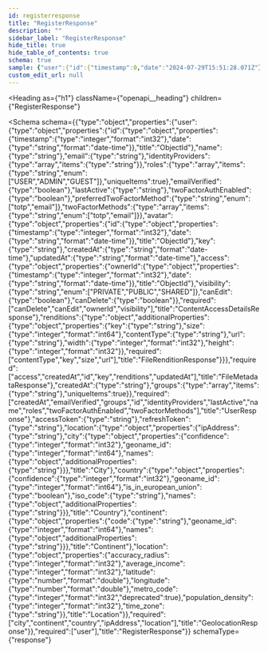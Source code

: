 ```yaml
---
id: registerresponse
title: "RegisterResponse"
description: ""
sidebar_label: "RegisterResponse"
hide_title: true
hide_table_of_contents: true
schema: true
sample: {"user":{"id":{"timestamp":0,"date":"2024-07-29T15:51:28.071Z"},"name":"string","email":"string","identityProviders":["string"],"roles":["USER"],"emailVerified":true,"lastActive":"string","twoFactorAuthEnabled":true,"preferredTwoFactorMethod":"totp","twoFactorMethods":["totp"],"avatar":{"id":{"timestamp":0,"date":"2024-07-29T15:51:28.071Z"},"key":"string","createdAt":"2024-07-29T15:51:28.071Z","updatedAt":"2024-07-29T15:51:28.071Z","access":{"ownerId":{"timestamp":0,"date":"2024-07-29T15:51:28.071Z"},"visibility":"PRIVATE","canEdit":true,"canDelete":true},"renditions":{}},"createdAt":"string","groups":["string"]},"accessToken":"string","refreshToken":"string","location":{"ipAddress":"string","city":{"confidence":0,"geoname_id":0,"names":{}},"country":{"confidence":0,"geoname_id":0,"is_in_european_union":true,"iso_code":"string","names":{}},"continent":{"code":"string","geoname_id":0,"names":{}},"location":{"accuracy_radius":0,"average_income":0,"latitude":0,"longitude":0,"population_density":0,"time_zone":"string"}}}
custom_edit_url: null
---
```



<Heading
  as={"h1"}
  className={"openapi__heading"}
  children={"RegisterResponse"}
>
</Heading>





<Schema
  schema={{"type":"object","properties":{"user":{"type":"object","properties":{"id":{"type":"object","properties":{"timestamp":{"type":"integer","format":"int32"},"date":{"type":"string","format":"date-time"}},"title":"ObjectId"},"name":{"type":"string"},"email":{"type":"string"},"identityProviders":{"type":"array","items":{"type":"string"}},"roles":{"type":"array","items":{"type":"string","enum":["USER","ADMIN","GUEST"]},"uniqueItems":true},"emailVerified":{"type":"boolean"},"lastActive":{"type":"string"},"twoFactorAuthEnabled":{"type":"boolean"},"preferredTwoFactorMethod":{"type":"string","enum":["totp","email"]},"twoFactorMethods":{"type":"array","items":{"type":"string","enum":["totp","email"]}},"avatar":{"type":"object","properties":{"id":{"type":"object","properties":{"timestamp":{"type":"integer","format":"int32"},"date":{"type":"string","format":"date-time"}},"title":"ObjectId"},"key":{"type":"string"},"createdAt":{"type":"string","format":"date-time"},"updatedAt":{"type":"string","format":"date-time"},"access":{"type":"object","properties":{"ownerId":{"type":"object","properties":{"timestamp":{"type":"integer","format":"int32"},"date":{"type":"string","format":"date-time"}},"title":"ObjectId"},"visibility":{"type":"string","enum":["PRIVATE","PUBLIC","SHARED"]},"canEdit":{"type":"boolean"},"canDelete":{"type":"boolean"}},"required":["canDelete","canEdit","ownerId","visibility"],"title":"ContentAccessDetailsResponse"},"renditions":{"type":"object","additionalProperties":{"type":"object","properties":{"key":{"type":"string"},"size":{"type":"integer","format":"int64"},"contentType":{"type":"string"},"url":{"type":"string"},"width":{"type":"integer","format":"int32"},"height":{"type":"integer","format":"int32"}},"required":["contentType","key","size","url"],"title":"FileRenditionResponse"}}},"required":["access","createdAt","id","key","renditions","updatedAt"],"title":"FileMetadataResponse"},"createdAt":{"type":"string"},"groups":{"type":"array","items":{"type":"string"},"uniqueItems":true}},"required":["createdAt","emailVerified","groups","id","identityProviders","lastActive","name","roles","twoFactorAuthEnabled","twoFactorMethods"],"title":"UserResponse"},"accessToken":{"type":"string"},"refreshToken":{"type":"string"},"location":{"type":"object","properties":{"ipAddress":{"type":"string"},"city":{"type":"object","properties":{"confidence":{"type":"integer","format":"int32"},"geoname_id":{"type":"integer","format":"int64"},"names":{"type":"object","additionalProperties":{"type":"string"}}},"title":"City"},"country":{"type":"object","properties":{"confidence":{"type":"integer","format":"int32"},"geoname_id":{"type":"integer","format":"int64"},"is_in_european_union":{"type":"boolean"},"iso_code":{"type":"string"},"names":{"type":"object","additionalProperties":{"type":"string"}}},"title":"Country"},"continent":{"type":"object","properties":{"code":{"type":"string"},"geoname_id":{"type":"integer","format":"int64"},"names":{"type":"object","additionalProperties":{"type":"string"}}},"title":"Continent"},"location":{"type":"object","properties":{"accuracy_radius":{"type":"integer","format":"int32"},"average_income":{"type":"integer","format":"int32"},"latitude":{"type":"number","format":"double"},"longitude":{"type":"number","format":"double"},"metro_code":{"type":"integer","format":"int32","deprecated":true},"population_density":{"type":"integer","format":"int32"},"time_zone":{"type":"string"}},"title":"Location"}},"required":["city","continent","country","ipAddress","location"],"title":"GeolocationResponse"}},"required":["user"],"title":"RegisterResponse"}}
  schemaType={"response"}
>
  
</Schema>
            